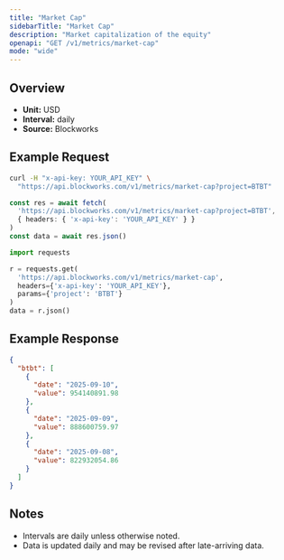 ```yaml
---
title: "Market Cap"
sidebarTitle: "Market Cap"
description: "Market capitalization of the equity"
openapi: "GET /v1/metrics/market-cap"
mode: "wide"
---
```


## Overview

- **Unit:** USD
- **Interval:** daily
- **Source:** Blockworks

## Example Request

<CodeGroup>

```bash cURL
curl -H "x-api-key: YOUR_API_KEY" \
  "https://api.blockworks.com/v1/metrics/market-cap?project=BTBT"
```

```typescript TypeScript
const res = await fetch(
  'https://api.blockworks.com/v1/metrics/market-cap?project=BTBT',
  { headers: { 'x-api-key': 'YOUR_API_KEY' } }
)
const data = await res.json()
```

```python Python
import requests

r = requests.get(
  'https://api.blockworks.com/v1/metrics/market-cap',
  headers={'x-api-key': 'YOUR_API_KEY'},
  params={'project': 'BTBT'}
)
data = r.json()
```

</CodeGroup>

## Example Response

```json
{
  "btbt": [
    {
      "date": "2025-09-10",
      "value": 954140891.98
    },
    {
      "date": "2025-09-09",
      "value": 888600759.97
    },
    {
      "date": "2025-09-08",
      "value": 822932054.86
    }
  ]
}
```

## Notes
- Intervals are daily unless otherwise noted.
- Data is updated daily and may be revised after late-arriving data.